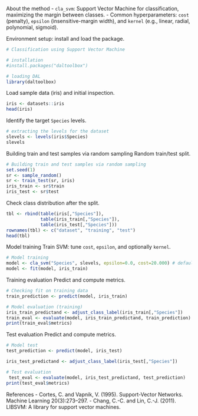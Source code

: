 About the method
- `cla_svm`: Support Vector Machine for classification, maximizing the margin between classes.
- Common hyperparameters: `cost` (penalty), `epsilon` (insensitive-margin width), and `kernel` (e.g., linear, radial, polynomial, sigmoid).

Environment setup: install and load the package.
```r
# Classification using Support Vector Machine

# installation 
#install.packages("daltoolbox")

# loading DAL
library(daltoolbox) 
```

Load sample data (iris) and initial inspection.
```r
iris <- datasets::iris
head(iris)
```

Identify the target `Species` levels.
```r
# extracting the levels for the dataset
slevels <- levels(iris$Species)
slevels
```

Building train and test samples via random sampling
Random train/test split.
```r
# Building train and test samples via random sampling
set.seed(1)
sr <- sample_random()
sr <- train_test(sr, iris)
iris_train <- sr$train
iris_test <- sr$test
```

Check class distribution after the split.
```r

tbl <- rbind(table(iris[,"Species"]), 
             table(iris_train[,"Species"]), 
             table(iris_test[,"Species"]))
rownames(tbl) <- c("dataset", "training", "test")
head(tbl)
```

Model training
Train SVM: tune `cost`, `epsilon`, and optionally `kernel`.
```r
# Model training
model <- cla_svm("Species", slevels, epsilon=0.0, cost=20.000) # default kernel; adjust as needed
model <- fit(model, iris_train)

```

Training evaluation
Predict and compute metrics.
```r
# Checking fit on training data
train_prediction <- predict(model, iris_train)

# Model evaluation (training)
iris_train_predictand <- adjust_class_label(iris_train[,"Species"])
train_eval <- evaluate(model, iris_train_predictand, train_prediction)
print(train_eval$metrics)
```

Test evaluation
Predict and compute metrics.
```r
# Model test
test_prediction <- predict(model, iris_test)

iris_test_predictand <- adjust_class_label(iris_test[,"Species"])

# Test evaluation
 test_eval <- evaluate(model, iris_test_predictand, test_prediction)
print(test_eval$metrics)
```

References
- Cortes, C. and Vapnik, V. (1995). Support-Vector Networks. Machine Learning 20(3):273–297.
- Chang, C.-C. and Lin, C.-J. (2011). LIBSVM: A library for support vector machines.
